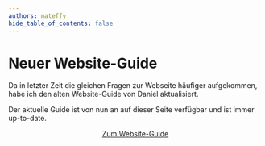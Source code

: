 ```yaml
---
authors: mateffy
hide_table_of_contents: false
---
```


# Neuer Website-Guide

Da in letzter Zeit die gleichen Fragen zur Webseite häufiger aufgekommen, habe ich den alten Website-Guide von Daniel aktualisiert. 

Der aktuelle Guide ist von nun an auf dieser Seite verfügbar und ist immer up-to-date.

<center >
    <a class="button button--primary" href="/docs/home">Zum Website-Guide</a>
</center>